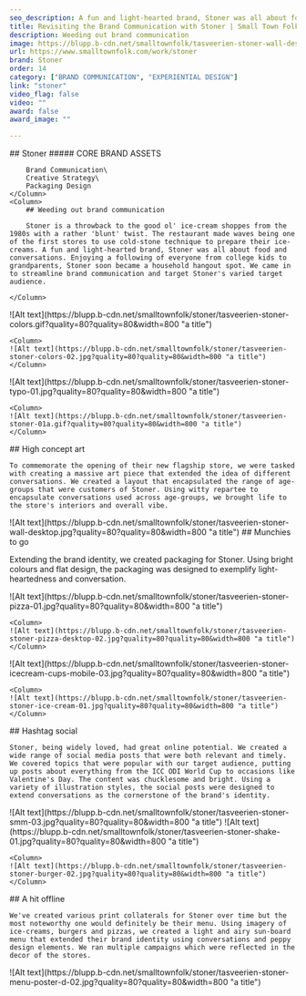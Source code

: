 ```yaml
---
seo_description: A fun and light-hearted brand, Stoner was all about food and conversations. We came in to streamline brand communication and target Stoner's varied target audience.
title: Revisiting the Brand Communication with Stoner | Small Town Folk — Small Town Folk
description: Weeding out brand communication 
image: https://blupp.b-cdn.net/smalltownfolk/tasveerien-stoner-wall-desktop-03.jpg?quality=80
url: https://www.smalltownfolk.com/work/stoner
brand: Stoner  
order: 14
category: ["BRAND COMMUNICATION", "EXPERIENTIAL DESIGN"]
link: "stoner"
video_flag: false
video: ""
award: false
award_image: ""

---
```


<Column2>
    <Column>
        ## Stoner
        ##### CORE BRAND ASSETS

        Brand Communication\
        Creative Strategy\
        Packaging Design
    </Column>
    <Column>  
        ## Weeding out brand communication  
        
        Stoner is a throwback to the good ol' ice-cream shoppes from the 1980s with a rather 'blunt' twist. The restaurant made waves being one of the first stores to use cold-stone technique to prepare their ice-creams. A fun and light-hearted brand, Stoner was all about food and conversations. Enjoying a following of everyone from college kids to grandparents, Stoner soon became a household hangout spot. We came in to streamline brand communication and target Stoner's varied target audience.

    </Column>
</Column2>

<Column2>
    <Column>
    ![Alt text](https://blupp.b-cdn.net/smalltownfolk/stoner/tasveerien-stoner-colors.gif?quality=80?quality=80&width=800 "a title") 
    </Column>

    <Column>
    ![Alt text](https://blupp.b-cdn.net/smalltownfolk/stoner/tasveerien-stoner-colors-02.jpg?quality=80?quality=80&width=800 "a title")
    </Column>
</Column2>

<Column2>
    <Column>
    ![Alt text](https://blupp.b-cdn.net/smalltownfolk/stoner/tasveerien-stoner-typo-01.jpg?quality=80?quality=80&width=800 "a title") 
    </Column>

    <Column>
    ![Alt text](https://blupp.b-cdn.net/smalltownfolk/stoner/tasveerien-stoner-01a.gif?quality=80?quality=80&width=800 "a title")
    </Column>
</Column2>

<Column>
    ## High concept art

    To commemorate the opening of their new flagship store, we were tasked with creating a massive art piece that extended the idea of different conversations. We created a layout that encapsulated the range of age-groups that were customers of Stoner. Using witty repartee to encapsulate conversations used across age-groups, we brought life to the store's interiors and overall vibe.
</Column>

<Column>
    <Column>
    ![Alt text](https://blupp.b-cdn.net/smalltownfolk/stoner/tasveerien-stoner-wall-desktop.jpg?quality=80?quality=80&width=800 "a title") 
    </Column>
</Column>

<Column>
    ## Munchies to go

   Extending the brand identity, we created packaging for Stoner. Using bright colours and flat design, the packaging was designed to exemplify light-heartedness and conversation.
</Column>

<Column2>
    <Column>
    ![Alt text](https://blupp.b-cdn.net/smalltownfolk/stoner/tasveerien-stoner-pizza-01.jpg?quality=80?quality=80&width=800 "a title") 
    </Column>

    <Column>
    ![Alt text](https://blupp.b-cdn.net/smalltownfolk/stoner/tasveerien-stoner-pizza-desktop-02.jpg?quality=80?quality=80&width=800 "a title")
    </Column>
</Column2>

<Column2>
    <Column>
    ![Alt text](https://blupp.b-cdn.net/smalltownfolk/stoner/tasveerien-stoner-icecream-cups-mobile-03.jpg?quality=80?quality=80&width=800 "a title") 
    </Column>

    <Column>
    ![Alt text](https://blupp.b-cdn.net/smalltownfolk/stoner/tasveerien-stoner-ice-cream-01.jpg?quality=80?quality=80&width=800 "a title")
    </Column>
</Column2>

<Column>
    ## Hashtag social

    Stoner, being widely loved, had great online potential. We created a wide range of social media posts that were both relevant and timely. We covered topics that were popular with our target audience, putting up posts about everything from the ICC ODI World Cup to occasions like Valentine's Day. The content was chucklesome and bright. Using a variety of illustration styles, the social posts were designed to extend conversations as the cornerstone of the brand's identity.

</Column>

<Column>
    ![Alt text](https://blupp.b-cdn.net/smalltownfolk/stoner/tasveerien-stoner-smm-03.jpg?quality=80?quality=80&width=800 "a title")
</Column>

<Column2>
    <Column>
    ![Alt text](https://blupp.b-cdn.net/smalltownfolk/stoner/tasveerien-stoner-shake-01.jpg?quality=80?quality=80&width=800 "a title") 
    </Column>

    <Column>
    ![Alt text](https://blupp.b-cdn.net/smalltownfolk/stoner/tasveerien-stoner-burger-02.jpg?quality=80?quality=80&width=800 "a title")
    </Column>
</Column2>

<Column>
    ## A hit offline

    We've created various print collaterals for Stoner over time but the most noteworthy one would definitely be their menu. Using imagery of ice-creams, burgers and pizzas, we created a light and airy sun-board menu that extended their brand identity using conversations and peppy design elements. We ran multiple campaigns which were reflected in the decor of the stores.
</Column>

<Column>
    ![Alt text](https://blupp.b-cdn.net/smalltownfolk/stoner/tasveerien-stoner-menu-poster-d-02.jpg?quality=80?quality=80&width=800 "a title")
</Column>
